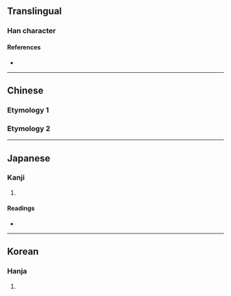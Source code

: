 {{also|刃}}
{{character info/new}}
==Translingual==

===Han character===
{{Han char|rn=18|rad=刀|as=01|sn=3|four=|canj=SK,XXSK|ids=⿻刀㇏,⿻刀乀}}

====References====
* {{Han ref|kx=0136.021|dkj=01849|dj=0304.090|hdz=10320.040|uh=5204|ud=20996}}

----

==Chinese==

===Etymology 1===
{{zh-see|刃|v}}

===Etymology 2===
{{zh-see|兩|v}}

----

==Japanese==

===Kanji===
{{ja-kanji|grade=|rs=刀01}}

# {{defn|lang=ja|sort=刀01}}

====Readings====
* {{ja-readings|on=[[じん]] (jin), [[にん]] (nin)|kun=[[は]] (ha)}}

----

==Korean==

===Hanja===
{{ko-hanja|hangeul=인|rv=in|mr=in}}

# {{defn|lang=ko|sort=刀01}}